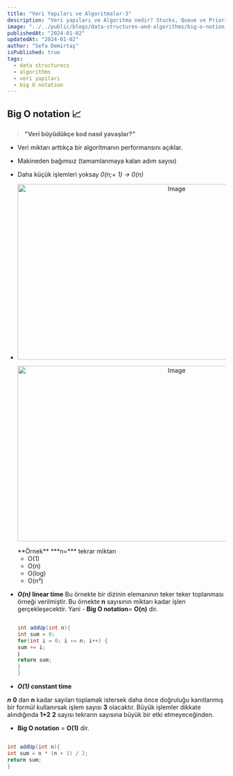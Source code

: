 ```yaml
---
title: "Veri Yapıları ve Algoritmalar-3"
description: "Veri yapıları ve Algoritma nedir? Stucks, Queue ve Priority Queues"
image: "../../public/blogs/data-structures-and-algorithms/big-o-notion.png"
publishedAt: "2024-01-02"
updatedAt: "2024-01-02"
author: "Sefa Demirtaş"
isPublished: true
tags:
  - data structurecs
  - algorithms
  - veri yapilari
  - big O notation
---
```


## Big O notation 📈

> **"Veri büyüdükçe kod nasıl yavaşlar?"**

- Veri miktarı arttıkça bir algoritmanın performansını açıklar.
- Makineden bağımsız (tamamlanmaya kalan adım sayısı)
- Daha küçük işlemleri yoksay *0(n;+ 1) -> 0(n)*
- <p align="center">
    <Image src="/blogs/data-structures-and-algorithms/big-o-notion.svg" width="718" height="404" alt="Image" sizes="100vw"
    />
  </p>
  <p align="center">
   <Image src="/blogs/data-structures-and-algorithms/big-o-notion-to-compore.png" width="718" height="404" alt="Image" sizes="100vw"
    />
   
  </p>
     **Örnek**
    ***n=*** tekrar miktarı

  - O(1)
  - O(n)
  - O(log)
  - O(n²)
  

- ***O(n)* linear time**
  Bu örnekte bir dizinin elemanının teker teker toplanması örneği verilmiştir. Bu örnekte **n** sayısının miktarı kadar işlen gerçekleşecektir. Yani - **Big O notation**= **O(n)** dir.

  ```java title="Main.java" caption="0(n) linear time"

  int addUp(int n){
  int sum = 0;
  for(int i = 0; i ‹= n; i++) {
  sum += i;
  ｝
  return sum;
  }
  }
  ```

- ***O(1)* constant time**

***n*** **0** dan **n** kadar sayıları toplamak istersek daha önce doğruluğu kanıtlanmış bir formül kullanırsak işlem sayısı **3** olacaktır. Büyük işlemler dikkate alındığında **1+2** **2** sayısı tekrarın sayısına büyük bir etki etmeyeceğinden.

- **Big O notation** = **O(1)** dir.

```java title="Main.java" caption=" O(1) constant time"

int addUp(int n){
int sum = n * (n + 1) / 2;
return sum;
}
```
